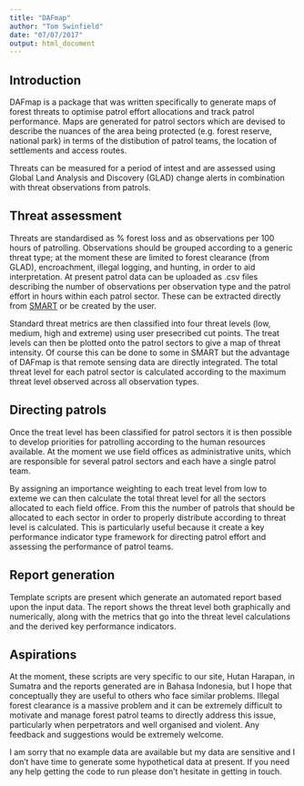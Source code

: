 ```yaml
---
title: "DAFmap"
author: "Tom Swinfield"
date: "07/07/2017"
output: html_document
---
```


## Introduction

DAFmap is a package that was written specifically to generate maps of forest threats
to optimise patrol effort allocations and track patrol performance. Maps are
generated for patrol sectors which are devised to describe the nuances of the area 
being protected (e.g. forest reserve, national park) in terms of the distibution of 
patrol teams, the location of settlements and access routes. 

Threats can be measured for a period of intest and are assessed using Global Land
Analysis and Discovery (GLAD) change alerts in combination with threat observations
from patrols. 

## Threat assessment

Threats are standardised as % forest loss and as observations per 100 hours of 
patrolling. Observations should be grouped according to a generic threat type; at
the moment these are limited to forest clearance (from GLAD), encroachment, illegal
logging, and hunting, in order to aid interpretation. At present patrol data can be
uploaded as .csv files describing the number of observations per observation type 
and the patrol effort in hours within each patrol sector. These can be extracted
directly from [SMART](http://smartconservationtools.org/) or be created by the user.

Standard threat metrics are then classified into four threat levels (low, medium, 
high and extreme) using user presecribed cut points. The treat levels can then be
plotted onto the patrol sectors to give a map of threat intensity. Of course
this can be done to some in SMART but the advantage of DAFmap is that 
remote sensing data are directly integrated. The total threat level for each patrol
sector is calculated according to the maximum threat level observed across all
observation types. 

## Directing patrols 

Once the treat level has been classified for patrol sectors it is then possible to
develop priorities for patrolling according to the human resources available. At the
moment we use field offices as administrative units, which are responsible for 
several patrol sectors and each have a single patrol team. 

By assigning an importance weighting to each treat level from low to exteme we can
then calculate the total threat level for all the sectors allocated to each field
office. From this the number of patrols that should be allocated to each sector
in order to properly distribute according to threat level is calculated. This is 
particularly useful because it create a key performance indicator type framework
for directing patrol effort and assessing the performance of patrol teams.

## Report generation

Template scripts are present which generate an automated report based upon the
input data. The report shows the threat level both graphically and numerically,
along with the metrics that go into the threat level calculations and the derived
key performance indicators.

## Aspirations

At the moment, these scripts are very specific to our site, Hutan Harapan, in
Sumatra and the reports generated are in Bahasa Indonesia, but I hope that 
conceptually they are useful to others who face similar problems. Illegal forest
clearance is a massive problem and it can be extremely difficult to motivate 
and manage forest patrol teams to directly address this issue, particularly when
perpetrators and well organised and violent. Any feedback and suggestions would
be extremely welcome.

I am sorry that no example data are available but my data are sensitive and I don't
have time to generate some hypothetical data at present. If you need any help
getting the code to run please don't hesitate in getting in touch. 